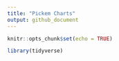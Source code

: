 ```yaml
---
title: "Pickem Charts"
output: github_document
---
```


```r
knitr::opts_chunk$set(echo = TRUE)
```

```r
library(tidyverse)
```





